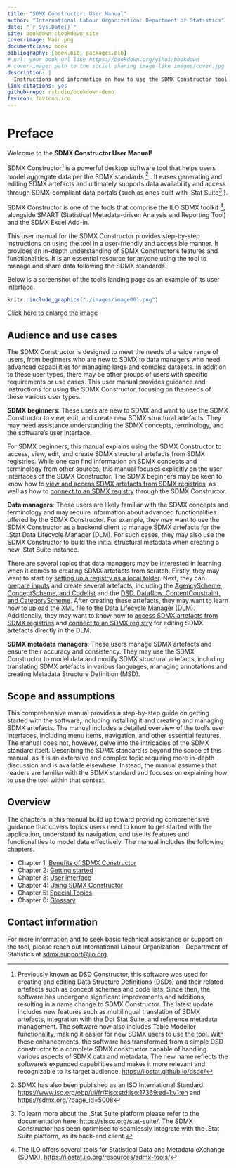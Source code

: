```yaml
---
title: "SDMX Constructor: User Manual"
author: "International Labour Organization: Department of Statistics"
date: "`r Sys.Date()`"
site: bookdown::bookdown_site
cover-image: Main.png
documentclass: book
bibliography: [book.bib, packages.bib]
# url: your book url like https://bookdown.org/yihui/bookdown
# cover-image: path to the social sharing image like images/cover.jpg
description: |
  Instructions and information on how to use the SDMX Constructor tool
link-citations: yes
github-repo: rstudio/bookdown-demo
favicon: favicon.ico
---
```


# Preface {.unnumbered}

Welcome to the **SDMX Constructor User Manual!**

SDMX Constructor[^index-1] is a powerful desktop software tool that helps users model aggregate data per the SDMX standards [^index-2] . It eases generating and editing SDMX artefacts and ultimately supports data availability and access through SDMX-compliant data portals (such as ones built with .Stat Suite[^index-3] ).

[^index-1]: Previously known as DSD Constructor, this software was used for creating and editing Data Structure Definitions (DSDs) and their related artefacts such as concept schemes and code lists. Since then, the software has undergone significant improvements and additions, resulting in a name change to SDMX Constructor. The latest update includes new features such as multilingual translation of SDMX artefacts, integration with the Dot Stat Suite, and reference metadata management. The software now also includes Table Modeller functionality, making it easier for new SDMX users to use the tool. With these enhancements, the software has transformed from a simple DSD constructor to a complete SDMX constructor capable of handling various aspects of SDMX data and metadata. The new name reflects the software's expanded capabilities and makes it more relevant and recognizable to its target audience. <https://ilostat.github.io/dsdc/>

[^index-2]: SDMX has also been published as an ISO International Standard. <https://www.iso.org/obp/ui/fr/#iso:std:iso:17369:ed-1:v1:en> and <https://sdmx.org/?page_id=5008>

[^index-3]: To learn more about the .Stat Suite platform please refer to the documentation here: <https://siscc.org/stat-suite/>. The SDMX Constructor has been optimised to seamlessly integrate with the .Stat Suite platform, as its back-end client.

SDMX Constructor is one of the tools that comprise the ILO SDMX toolkit [^index-4], alongside SMART (Statistical Metadata-driven Analysis and Reporting Tool) and the SDMX Excel Add-in.

[^index-4]: The ILO offers several tools for Statistical Data and Metadata eXchange (SDMX). <https://ilostat.ilo.org/resources/sdmx-tools/>

This user manual for the SDMX Constructor provides step-by-step instructions on using the tool in a user-friendly and accessible manner. It provides an in-depth understanding of SDMX Constructor's features and functionalities. It is an essential resource for anyone using the tool to manage and share data following the SDMX standards.

Below is a screenshot of the tool's landing page as an example of its user interface.

```r
knitr::include_graphics("./images/image001.png")
```
[Click here to enlarge the image](images/image001.png)

## Audience and use cases {.unnumbered}

The SDMX Constructor is designed to meet the needs of a wide range of users, from beginners who are new to SDMX to data managers who need advanced capabilities for managing large and complex datasets. In addition to these user types, there may be other groups of users with specific requirements or use cases. This user manual provides guidance and instructions for using the SDMX Constructor, focusing on the needs of these various user types.

**SDMX beginners**: These users are new to SDMX and want to use the SDMX Constructor to view, edit, and create new SDMX structural artefacts. They may need assistance understanding the SDMX concepts, terminology, and the software's user interface.

For SDMX beginners, this manual explains using the SDMX Constructor to access, view, edit, and create SDMX structural artefacts from SDMX registries. While one can find information on SDMX concepts and terminology from other sources, this manual focuses explicitly on the user interfaces of the SDMX Constructor. The SDMX beginners may be keen to know how to [view and access SDMX artefacts from SDMX registries](#accessing-sdmx), as well as how to [connect to an SDMX registry](#connecting-to) through the SDMX Constructor.

**Data managers**: These users are likely familiar with the SDMX concepts and terminology and may require information about advanced functionalities offered by the SDMX Constructor. For example, they may want to use the SDMX Constructor as a backend client to manage SDMX artefacts for the .Stat Data Lifecycle Manager (DLM). For such cases, they may also use the SDMX Constructor to build the initial structural metadata when creating a new .Stat Suite instance.

There are several topics that data managers may be interested in learning when it comes to creating SDMX artefacts from scratch. Firstly, they may want to start by [setting up a registry as a local folder](#setting-up). Next, they can [prepare inputs](#preparing-inputs) and create several artefacts, including the [AgencyScheme](#creating-agencyscheme), [ConceptScheme, and Codelist](#creating-conceptscheme) and the [DSD, Dataflow, ContentConstraint, and CategoryScheme](#creating-dsd). After creating these artefacts, they may want to learn how to [upload the XML file to the Data Lifecycle Manager (DLM)](#uploading-xml). Additionally, they may want to know how to [access SDMX artefacts from SDMX registries](#accessing-sdmx) and [connect to an SDMX registry](#connecting-to) for editing SDMX artefacts directly in the DLM.

**SDMX metadata managers**: These users manage SDMX artefacts and ensure their accuracy and consistency. They may use the SDMX Constructor to model data and modify SDMX structural artefacts, including translating SDMX artefacts in various languages, managing annotations and creating Metadata Structure Definition (MSD).

## Scope and assumptions {.unnumbered}

This comprehensive manual provides a step-by-step guide on getting started with the software, including installing it and creating and managing SDMX artefacts. The manual includes a detailed overview of the tool's user interfaces, including menu items, navigation, and other essential features. The manual does not, however, delve into the intricacies of the SDMX standard itself. Describing the SDMX standard is beyond the scope of this manual, as it is an extensive and complex topic requiring more in-depth discussion and is available elsewhere. Instead, the manual assumes that readers are familiar with the SDMX standard and focuses on explaining how to use the tool within that context.

## Overview {.unnumbered}

The chapters in this manual build up toward providing comprehensive guidance that covers topics users need to know to get started with the application, understand its navigation, and use its features and functionalities to model data effectively. The manual includes the following chapters.

-   Chapter 1: [Benefits of SDMX Constructor](#benefits-of)
-   Chapter 2: [Getting started](#getting-started)
-   Chapter 3: [User interface](#user-interface)
-   Chapter 4: [Using SDMX Constructor](#using-sdmx)
-   Chapter 5: [Special Topics](#special-topics)
-   Chapter 6: [Glossary](#glossary)

## Contact information {.unnumbered}

For more information and to seek basic technical assistance or support on the tool, please reach out International Labour Organization - Department of Statistics at [sdmx.support\@ilo.org](mailto:sdmx.support@ilo.org){.email}.

